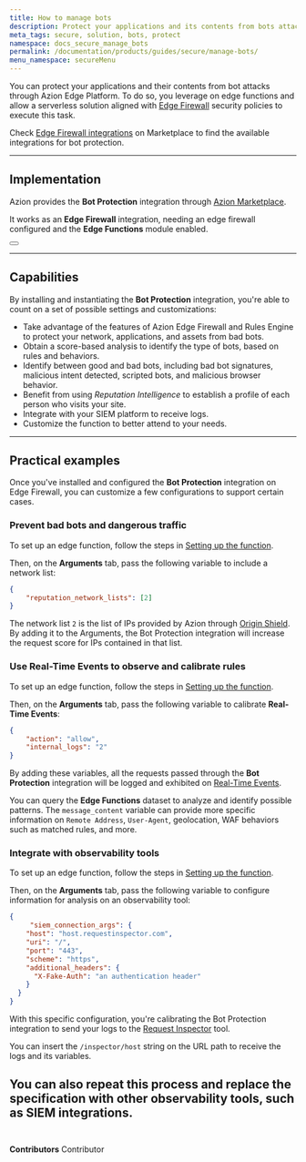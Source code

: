 ```yaml
---
title: How to manage bots
description: Protect your applications and its contents from bots attacks with a Marketplace integration.
meta_tags: secure, solution, bots, protect
namespace: docs_secure_manage_bots
permalink: /documentation/products/guides/secure/manage-bots/
menu_namespace: secureMenu
---
```



You can protect your applications and their contents from bot attacks through Azion Edge Platform. To do so, you leverage on edge functions and allow a serverless solution aligned with [Edge Firewall](/en/documentation/products/edge-firewall/) security policies to execute this task.

Check [Edge Firewall integrations](/en/documentation/products/marketplace/integrations/#edge-firewall-functions) on Marketplace to find the available integrations for bot protection.

---

## Implementation

Azion provides the **Bot Protection** integration through [Azion Marketplace](/en/documentation/products/marketplace/).

It works as an **Edge Firewall** integration, needing an edge firewall configured and the **Edge Functions** module enabled.

<Button href="/en/documentation/products/guides/bot-protection/" text="go to bot protection installation guide" variant="secondary" target="_blank"></Button>

---

## Capabilities

By installing and instantiating the **Bot Protection** integration, you're able to count on a set of possible settings and customizations:

- Take advantage of the features of Azion Edge Firewall and Rules Engine to protect your network, applications, and assets from bad bots.
- Obtain a score-based analysis to identify the type of bots, based on rules and behaviors.
- Identify between good and bad bots, including bad bot signatures, malicious intent detected, scripted bots, and malicious browser behavior.
- Benefit from using *Reputation Intelligence* to establish a profile of each person who visits your site.
- Integrate with your SIEM platform to receive logs.
- Customize the function to better attend to your needs.

---

## Practical examples

Once you've installed and configured the **Bot Protection** integration on Edge Firewall, you can customize a few configurations to support certain cases.

### Prevent bad bots and dangerous traffic

To set up an edge function, follow the steps in [Setting up the function](/en/documentation/products/guides/bot-protection/#setting-up-the-function).

Then, on the **Arguments** tab, pass the following variable to include a network list:

```json
{
    "reputation_network_lists": [2]
}
```

The network list `2` is the list of IPs provided by Azion through [Origin Shield](/en/documentation/products/secure/secure-infrastructure/). By adding it to the Arguments, the Bot Protection integration will increase the request score for IPs contained in that list.

### Use Real-Time Events to observe and calibrate rules

To set up an edge function, follow the steps in [Setting up the function](/en/documentation/products/guides/bot-protection/#setting-up-the-function).

Then, on the **Arguments** tab, pass the following variable to calibrate **Real-Time Events**:

```json
{
    "action": "allow",
    "internal_logs": "2"
}
```

By adding these variables, all the requests passed through the **Bot Protection** integration will be logged and exhibited on [Real-Time Events](/en/documentation/products/observe/real-time-events/).

You can query the **Edge Functions** dataset to analyze and identify possible patterns. The `message_content` variable can provide more specific information on `Remote Address`, `User-Agent`, geolocation, WAF behaviors such as matched rules, and more. 

### Integrate with observability tools

To set up an edge function, follow the steps in [Setting up the function](/en/documentation/products/guides/bot-protection/#setting-up-the-function).

Then, on the **Arguments** tab, pass the following variable to configure information for analysis on an observability tool:

```json
{
     "siem_connection_args": {
    "host": "host.requestinspector.com",
    "uri": "/",
    "port": "443",
    "scheme": "https",
    "additional_headers": {
      "X-Fake-Auth": "an authentication header"
    }
  }
}
```

With this specific configuration, you're calibrating the Bot Protection integration to send your logs to the [Request Inspector](https://requestinspector.com/) tool.

You can insert the `/inspector/host` string on the URL path to receive the logs and its variables.

You can also repeat this process and replace the specification with other observability tools, such as SIEM integrations.
<br /><br />
---

**Contributors** <ContributorList>Contributor</ContributorList>
